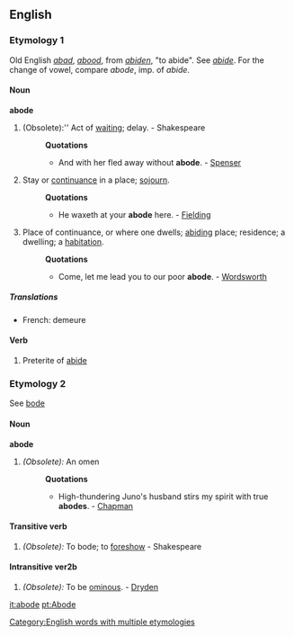 ==English==
===Etymology 1===
Old English ''[[abad]]'', ''[[abood]]'', from ''[[abiden]]'', "to abide". See ''[[abide]]''. For the change of vowel, compare ''abode'', imp. of ''abide''.
====Noun====
'''abode'''
#(Obsolete):'' Act of [[waiting]]; delay. - Shakespeare
#:'''Quotations'''
#:*And with her fled away without '''abode'''. - [[Spenser]]
#Stay or [[continuance]] in a place; [[sojourn]].
#:'''Quotations'''
#:*He waxeth at your '''abode''' here. - [[Fielding]]
#Place of continuance, or where one dwells; [[abiding]] place; residence; a dwelling; a [[habitation]].
#:'''Quotations'''
#:*Come, let me lead you to our poor '''abode'''. - [[Wordsworth]]
=====Translations=====
*French: demeure
====Verb====
#Preterite of [[abide]]

===Etymology 2===
See [[bode]]
====Noun====
'''abode'''
#''(Obsolete):'' An omen
#:'''Quotations'''
#:*High-thundering Juno's husband stirs my spirit with true '''abodes'''. - [[Chapman]]
====Transitive verb====
#''(Obsolete):'' To bode; to [[foreshow]] - Shakespeare
====Intransitive ver2b====
#''(Obsolete):'' To be [[ominous]]. - [[Dryden]]

[[Category:English words with multiple etymologies]]

[[it:abode]]
[[pt:Abode]]